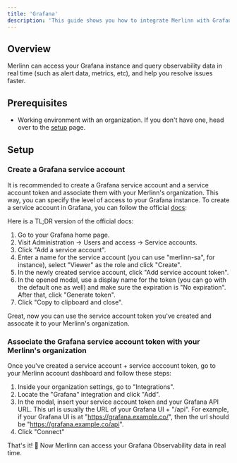 ```yaml
---
title: 'Grafana'
description: 'This guide shows you how to integrate Merlinn with Grafana.'
---
```


## Overview

Merlinn can access your Grafana instance and query observability data in real time (such as alert data, metrics, etc), and help you resolve issues faster.

## Prerequisites

- Working environment with an organization. If you don't have one, head over to the [setup](../02-Getting%20started/01-Setup%20Merlinn.md) page.

## Setup

### Create a Grafana service account

It is recommended to create a Grafana service account and a service account token and associate them with your Merlinn's organization. This way, you can specify the level of access to your Grafana instance. To create a service account in Grafana, you can follow the official [docs](https://grafana.com/docs/grafana/latest/administration/service-accounts/):

Here is a TL;DR version of the official docs:

1. Go to your Grafana home page.
2. Visit Administration -> Users and access -> Service accounts.
3. Click "Add a service account".
4. Enter a name for the service account (you can use "merlinn-sa", for instance), select "Viewer" as the role and click "Create".
5. In the newly created service account, click "Add service account token".
6. In the opened modal, use a display name for the token (you can go with the default one as well) and make sure the expiration is "No expiration". After that, click "Generate token".
7. Click "Copy to clipboard and close".

Great, now you can use the service account token you've created and assocate it to your Merlinn's organization.

### Associate the Grafana service account token with your Merlinn's organization

Once you've created a service account + service acccount token, go to your Merlinn account dashboard and follow these steps:

1. Inside your organization settings, go to "Integrations".
2. Locate the "Grafana" integration and click "Add".
3. In the modal, insert your service account token and your Grafana API URL. This url is usually the URL of your Grafana UI + "/api". For example, if your Grafana UI is at "https://grafana.example.co/", then the url should be "https://grafana.example.co/api".
4. Click "Connect"

That's it! 🚀 Now Merlinn can access your Grafana Observability data in real time.